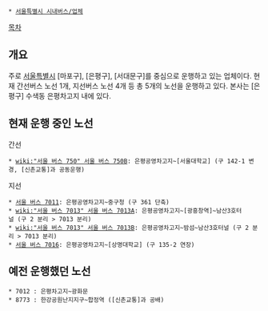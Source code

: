  * [[서울특별시 시내버스/업체]]

[[목차]]
== 개요 ==
주로 [[서울특별시]] [마포구], [은평구], [서대문구]를 중심으로 운행하고 있는 업체이다. 현재 간선버스 노선 1개, 지선버스 노선 4개 등 총 5개의 노선을 운행하고 있다. 본사는 [은평구] 수색동 은평차고지 내에 있다.


== 현재 운행 중인 노선 ==
간선
 * [[wiki:"서울 버스 750" 서울 버스 750B]]: 은평공영차고지~[서울대학교] (구 142-1 변경, [신촌교통]과 공동운행)

지선
 * [[서울 버스 7011]]: 은평공영차고지~중구청 (구 361 단축)
 * [[wiki:"서울 버스 7013" 서울 버스 7013A]]: 은평공영차고지~[광흥창역]~남산3호터널 (구 2 분리 > 7013 분리)
 * [[wiki:"서울 버스 7013" 서울 버스 7013B]]: 은평공영차고지~밤섬~남산3호터널 (구 2 분리 > 7013 분리)
 * [[서울 버스 7016]]: 은평공영차고지~[상명대학교] (구 135-2 연장)

== 예전 운행했던 노선 ==
 * 7012 : 은평차고지~광화문
 * 8773 : 한강공원난지지구~합정역 ([신촌교통]과 공배)


